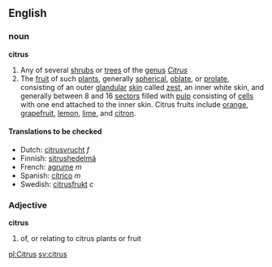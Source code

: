 ==English==
===noun===
'''citrus'''
#Any of several [[shrub]]s or [[tree]]s of the [[genus]] ''[[Citrus]]''
#The [[fruit]] of such [[plant]]s, generally [[spherical]], [[oblate]], or [[prolate]], consisting of an outer [[glandular]] [[skin]] called [[zest]], an inner white skin, and generally between 8 and 16 [[sector]]s filled with [[pulp]] consisting of [[cell]]s with one end attached to the inner skin. Citrus fruits include [[orange]], [[grapefruit]], [[lemon]], [[lime]], and [[citron]].

====Translations to be checked====
*Dutch: [[citrusvrucht]] ''f''
*Finnish: [[sitrushedelmä]]
*French: [[agrume]] ''m''
*Spanish: [[cítrico]] ''m''
*Swedish: [[citrusfrukt]] ''c''

===Adjective===
'''citrus'''
#of, or relating to citrus plants or fruit

[[pl:Citrus]]
[[sv:citrus]]